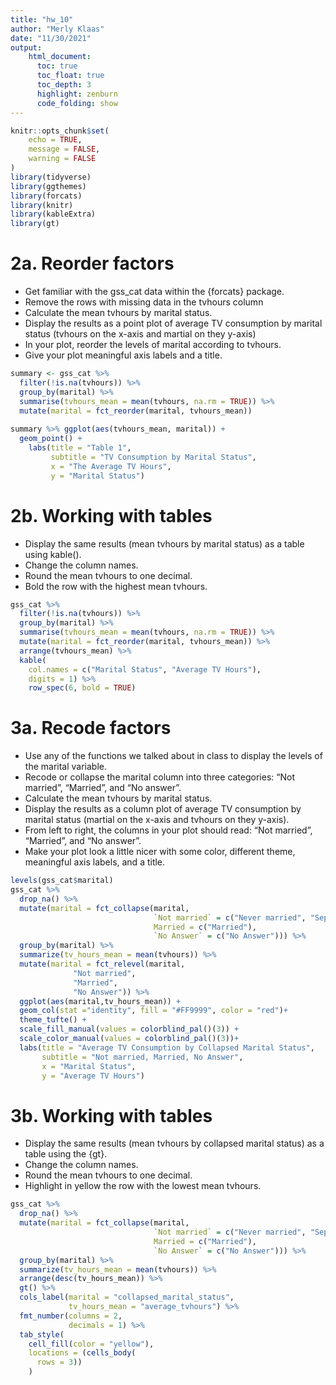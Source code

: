 ```yaml
---
title: "hw_10"
author: "Merly Klaas"
date: "11/30/2021"
output: 
    html_document:
      toc: true
      toc_float: true
      toc_depth: 3
      highlight: zenburn
      code_folding: show
---
```


```r
knitr::opts_chunk$set(
	echo = TRUE,
	message = FALSE,
	warning = FALSE
)
library(tidyverse)
library(ggthemes)
library(forcats)
library(knitr)
library(kableExtra)
library(gt)
```


# 2a. Reorder factors
  * Get familiar with the gss_cat data within the {forcats} package.
  * Remove the rows with missing data in the tvhours column
  * Calculate the mean tvhours by marital status.
  * Display the results as a point plot of average TV consumption by marital status (tvhours on the x-axis and martial on they y-axis)
  * In your plot, reorder the levels of marital according to tvhours. 
  * Give your plot meaningful axis labels and a title.

```r
summary <- gss_cat %>% 
  filter(!is.na(tvhours)) %>% 
  group_by(marital) %>% 
  summarise(tvhours_mean = mean(tvhours, na.rm = TRUE)) %>% 
  mutate(marital = fct_reorder(marital, tvhours_mean))
  
summary %>% ggplot(aes(tvhours_mean, marital)) +
  geom_point() +
    labs(title = "Table 1",
         subtitle = "TV Consumption by Marital Status", 
         x = "The Average TV Hours", 
         y = "Marital Status")

```

# 2b. Working with tables
  * Display the same results (mean tvhours by marital status) as a table using kable().
  * Change the column names.
  * Round the mean tvhours to one decimal.
  * Bold the row with the highest mean tvhours.

```r
gss_cat %>% 
  filter(!is.na(tvhours)) %>% 
  group_by(marital) %>% 
  summarise(tvhours_mean = mean(tvhours, na.rm = TRUE)) %>% 
  mutate(marital = fct_reorder(marital, tvhours_mean)) %>% 
  arrange(tvhours_mean) %>% 
  kable(
    col.names = c("Marital Status", "Average TV Hours"),
    digits = 1) %>% 
    row_spec(6, bold = TRUE)
```
# 3a. Recode factors
  * Use any of the functions we talked about in class to display the levels of the marital variable. 
  * Recode or collapse the marital column into three categories: “Not married”, “Married”, and “No answer”.
  * Calculate the mean tvhours by marital status.
  * Display the results as a column plot of average TV consumption by marital status (martial on the x-axis and tvhours on they y-axis).
  * From left to right, the columns in your plot should read: “Not married”, “Married”, and “No answer”.
  * Make your plot look a little nicer with some color, different theme, meaningful axis labels, and a title.
  
```r
levels(gss_cat$marital)
gss_cat %>% 
  drop_na() %>% 
  mutate(marital = fct_collapse(marital,
                                `Not married` = c("Never married", "Separated", "Divorced", "Widowed"),
                                Married = c("Married"),
                                `No Answer` = c("No Answer"))) %>%  
  group_by(marital) %>% 
  summarize(tv_hours_mean = mean(tvhours)) %>% 
  mutate(marital = fct_relevel(marital,
              "Not married",
              "Married",
              "No Answer")) %>% 
  ggplot(aes(marital,tv_hours_mean)) + 
  geom_col(stat ="identity", fill = "#FF9999", color = "red")+
  theme_tufte() +
  scale_fill_manual(values = colorblind_pal()(3)) +
  scale_color_manual(values = colorblind_pal()(3))+
  labs(title = "Average TV Consumption by Collapsed Marital Status",
       subtitle = "Not married, Married, No Answer",
       x = "Marital Status",
       y = "Average TV Hours") 

```

# 3b. Working with tables
  * Display the same results (mean tvhours by collapsed marital status) as a table using the {gt}.
  * Change the column names.
  * Round the mean tvhours to one decimal.
  * Highlight in yellow the row with the lowest mean tvhours.
  
```r

gss_cat %>% 
  drop_na() %>% 
  mutate(marital = fct_collapse(marital,
                                `Not married` = c("Never married", "Separated", "Divorced", "Widowed"),
                                Married = c("Married"),
                                `No Answer` = c("No Answer"))) %>%  
  group_by(marital) %>% 
  summarize(tv_hours_mean = mean(tvhours)) %>% 
  arrange(desc(tv_hours_mean)) %>% 
  gt() %>% 
  cols_label(marital = "collapsed_marital_status",
             tv_hours_mean = "average_tvhours") %>% 
  fmt_number(columns = 2,
             decimals = 1) %>% 
  tab_style(
    cell_fill(color = "yellow"),
    locations = (cells_body(
      rows = 3))
    )
```

  
